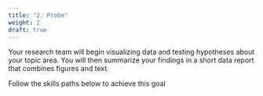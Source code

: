 ```yaml
---
title: "2. Probe"
weight: 2
draft: true
---
```


Your research team will begin visualizing data and testing hypotheses about your topic area. You will then summarize your findings in a short data report that combines figures and text.

Follow the skills paths below to achieve this goal